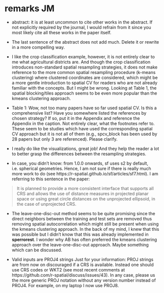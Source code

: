 # remarks JM

- abstract: it is at least uncommon to cite other works in the abstract.
If not explicitly required by the journal, I would refrain from it since you most likely cite all these works in the paper itself.
- The last sentence of the abstract does not add much.
Delete it or rewrite in a more compelling way.

- I like the crop classification example, however, it is not entirely clear to me what agricultural districts are. 
And though the crop classification introduces non-standard spatial resampling strategies, it does not make reference to the more common spatial resampling procedure (k-means clustering) where clustered coordinates are considered, which might be a more gentle introduction to spatial CV for readers who are not already familiar with the concepts.
But I might be wrong.
Looking at Table 1, the spatial blocking/tiles approach seems to be even more popular than the kmeans clustering approach.

- Table 1: Wow, not too many papers have so far used spatial CV.
Is this a comprehensive list?
Have you somewhere listed the references by chosen strategy?
If so, put it in the Appendix and reference the Appendix in the caption.
Not entirely clear, what the footnotes refer to.
These seem to be studies which have used the corresponding spatial CV approach but it is not all of them (e.g., spcv_block has been used by 28 papers but only 3 are referenced). 
Please clarify.

- I really do like the visualizations, great job! And they help the reader a lot to better grasp the differences between the resampling strategies.

- In case, you didn't know: from 1.0.0 onwards, sf uses s2 by default, i.e. spherical geometries.
Hence, I am not sure if there is really much more work to do (see https://r-spatial.github.io/sf/articles/sf7.html).
I am referring to this sentence in the paper:

>It is planned to provide a more consistent interface that supports all CRS and allows the use of distance measures in projected planar space or using great circle distances on the unprojected ellipsoid, in the case of unprojected CRS.

- The leave-one-disc-out method seems to be quite promising since the direct neighbors between the training and test sets are removed thus removing spatial autocorrelation which might still be present when using the kmeans clustering approach.
In the back of my mind, I knew that this was possible but I didn't know that this was already implemented in **sperrorest**.
I wonder why AB has often preferred the kmeans clustering approach over the leave-one-disc-out approach.
Maybe something which can be discussed.

- Valid inputs are PROJ4 strings
Just for your information: PROJ strings are from now on discouraged if a CRS is available.
Instead one should use CRS codes or WKT2 (see most recent comments at https://github.com/r-spatial/discuss/issues/43).
In any case, please us the more generic PROJ notation without any version number instead of PROJ4. 
For example, on my laptop I now use PROJ8.
